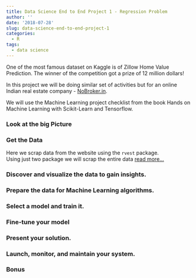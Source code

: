 ```yaml
---
title: Data Science End to End Project 1 - Regression Problem
author: ''
date: '2018-07-28'
slug: data-science-end-to-end-project-1
categories:
  - R
tags:
  - data science
---
```




One of the most famous dataset on Kaggle is of Zillow Home Value Prediction. The winner of the competition got a prize of 12 million dollars!

In this project we will be doing similar set of activities but for an online Indian real estate company - [NoBroker.in](http://www.nobroker.in).

We will use the Machine Learning project checklist from the book Hands on Machine Learning with Scikit-Learn and Tensorflow.

### **Look at the big Picture**

### **Get the Data**

Here we scrap data from the website using the `rvest` package.   
Using just two package we will scrap the entire data [read more...](/project_files/nobroker-extract-data.html)


### **Discover and visualize the data to gain insights.**


### **Prepare the data for Machine Learning algorithms.**


### **Select a model and train it.**


### **Fine-tune your model**


### **Present your solution.**


### **Launch, monitor, and maintain your system.**

### Bonus